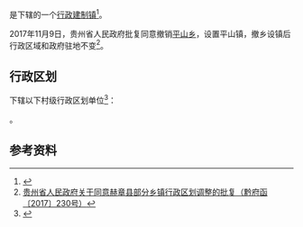 {{中国乡级行政区|52/05/27/218/000}}

'''{{PAGENAMEBASE}}'''是{{PRC admin/fullname|52/05/27/218/000|3}}下辖的一个[[行政建制镇|行政建制镇]]<ref>{{PRC admin/ref sgc|{{PRC admin/parent|52/05/27/218/000}}}}</ref>。

2017年11月9日，贵州省人民政府批复同意撤销[[平山乡_(赫章县)|平山乡]]，设置平山镇，撤乡设镇后行政区域和政府驻地不变<ref>[http://www.gzgov.gov.cn/xxgk/jbxxgk/fgwj/szfwj_8191/qfh_8194/201711/t20171117_1081774.html 贵州省人民政府关于同意赫章县部分乡镇行政区划调整的批复（黔府函〔2017〕230号）]{{Dead link|date=2019年5月 |bot=InternetArchiveBot |fix-attempted=yes }}</ref>。

== 行政区划 ==
{{PAGENAMEBASE}}下辖以下村级行政区划单位<ref>{{PRC admin/ref sgc|52/05/27/218/000}}</ref>：

{{PRC admin/children|52/05/27/218/000}}。

== 参考资料 ==
{{reflist}}

{{贵州行政区划小作品}}
{{PRC admin/navcat|52/05/27/218/000}}